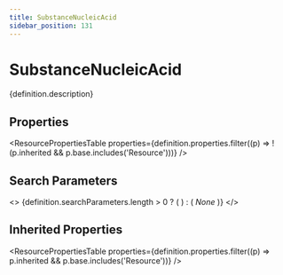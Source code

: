 ```yaml
---
title: SubstanceNucleicAcid
sidebar_position: 131
---
```



# SubstanceNucleicAcid

<p>{definition.description}</p>

## Properties

<ResourcePropertiesTable properties={definition.properties.filter((p) => !(p.inherited && p.base.includes('Resource')))} />

## Search Parameters

<>
  {definition.searchParameters.length > 0 ? (
    <SearchParamsTable searchParams={definition.searchParameters} />
  ) : (
    <em>None</em>
  )}
</>

## Inherited Properties

<ResourcePropertiesTable properties={definition.properties.filter((p) => p.inherited && p.base.includes('Resource'))} />


